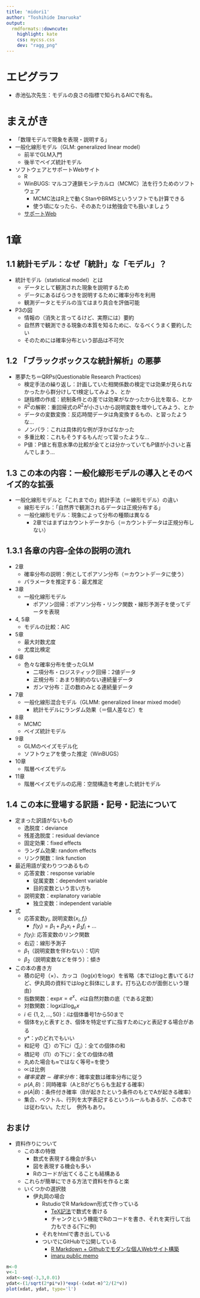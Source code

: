 ```yaml
---
title: 'midori1'
author: "Toshihide Imaruoka"
output:
  rmdformats::downcute:
    highlight: kate
    css: mycss.css
    dev: "ragg_png"
---
```

# エピグラフ
  - 赤池弘次先生：モデルの良さの指標で知られるAICで有名。
  
# まえがき
  - 「数理モデルで現象を表現・説明する」
  - 一般化線形モデル（GLM: generalized linear model）
    - 前半でGLM入門
    - 後半でベイズ統計モデル
  - ソフトウェアとサポートWebサイト
    - R
    - WinBUGS: マルコフ連鎖モンテカルロ（MCMC）法を行うためのソフトウェア
      - MCMC法はR上で動くStanやBRMSというソフトでも計算できる
      - 使う頃になったら、そのあたりは勉強会でも扱いましょう
    - [サポートWeb](https://kuboweb.github.io/-kubo/ce/IwanamiBook.html)
    
# 1章
## 1.1 統計モデル：なぜ「統計」な「モデル」？
  - 統計モデル（statistical model）とは
    - データとして観測された現象を説明するため
    - データにあるばらつきを説明するために確率分布を利用
    - 観測データとモデルの当てはまり具合を評価可能
  - P3の図
    - 情報の（消失と言ってるけど、実際には）要約
    - 自然界で観測できる現象の本質を知るために、なるべくうまく要約したい
    - そのためには確率分布という部品は不可欠
    
## 1.2 「ブラックボックスな統計解析」の悪夢
  - 悪夢たち＝QRPs(Questionable Research Practices)
    - 検定手法の繰り返し：計画していた相関係数の検定では効果が見られなかったから群分けしてt検定してみよう、とか
    - 謎指標の作成：統制条件との差では効果がなかったから比を取る、とか
    - $R^2$の解釈：重回帰式の$R^2$が小さいから説明変数を増やしてみよう、とか
    - データの変数変換：反応時間データは角変換するもの、と習ったような...
    - ノンパラ：これは具体的な例が浮かばなかった
    - 多重比較：これもそうするもんだって習ったような...
    - P値：P値と有意水準の比較が全てとは分かっていてもP値が小さいと喜んでしまう...
    
## 1.3 この本の内容：一般化線形モデルの導入とそのベイズ的な拡張
  - 一般化線形モデルと「これまでの」統計手法（＝線形モデル）の違い
    - 線形モデル：「自然界で観測されるデータは正規分布する」
    - 一般化線形モデル：現象によって分布の種類は異なる
      - 2章ではまずはカウントデータから（＝カウントデータは正規分布しない）

## 1.3.1 各章の内容--全体の説明の流れ
  - 2章
    - 確率分布の説明：例としてポアソン分布（＝カウントデータに使う）
    - パラメータを推定する：最尤推定
  - 3章
    - 一般化線形モデル
      - ポアソン回帰：ポアソン分布・リンク関数・線形予測子を使ってデータを表現
  - 4, 5章
    - モデルの比較：AIC
  - 5章
    - 最大対数尤度
    - 尤度比検定
  - 6章
    - 色々な確率分布を使ったGLM
      - 二項分布・ロジスティック回帰：2値データ
      - 正規分布：あまり制約のない連続量データ
      - ガンマ分布：正の数のみとる連続量データ
  - 7章
    - 一般化線形混合モデル（GLMM: generalized linear mixed model）
      - 統計モデルにランダム効果（＝個人差など）を
  - 8章
    - MCMC
    - ベイズ統計モデル
  - 9章
    - GLMのベイズモデル化
    - ソフトウェアを使った推定（WinBUGS）
  - 10章
    - 階層ベイズモデル
  - 11章
    - 階層ベイズモデルの応用：空間構造を考慮した統計モデル

## 1.4 この本に登場する訳語・記号・記法について
  - 定まった訳語がないもの
    - 逸脱度：deviance
    - 残差逸脱度：residual deviance
    - 固定効果：fixed effects
    - ランダム効果: random effects
    - リンク関数：link function
  - 最近用語が変わりつつあるもの
    - 応答変数：response variable
      - 従属変数：dependent variable
      - 目的変数という言い方も
    - 説明変数：explanatory variable
      - 独立変数：independent variable
  - 式
    - 応答変数$y_i$, 説明変数$\{x_i, f_i\}$
      - $f(y_i)=\beta_1+\beta_2x_i+\beta_3f_i+...$
    - $f(y_i)$: 応答変数のリンク関数
    - 右辺：線形予測子
    - $\beta_1$（説明変数を伴わない）：切片
    - $\beta_2$（説明変数などを伴う）：傾き
  - この本の書き方
    - 積の記号（$\times$）、カッコ（log$(x)$をlog$x$）を省略（本ではlogと書いてるけど、伊丸岡の資料では$log$と斜体にします。打ち込むのが面倒という理由）
    - 指数関数：exp$x=e^x$、$e$は自然対数の底（である定数）
    - 対数関数：log$x$はlog$_ex$
    - $i\in\{1,2, ..., 50\}$：$i$は個体番号1から50まで
    - 個体を$y_i$と表すとき、個体を特定せずに指すために$y$と表記する場合がある
    - $y*$：$y$のどれでもいい
    - 和記号（$\sum$）の下に$i$（$\sum_i$）：全ての個体の和
    - 積記号（$\prod$）の下に$i$：全ての個体の積
    - 丸めた場合も$\approx$ではなく等号$=$を使う
    - $\propto$は比例
    - $確率変数\sim 確率分布$：確率変数は確率分布に従う
    - $p(A,B)$：同時確率（AとBがどちらも生起する確率）
    - $p(A|B)$：条件付き確率（Bが起きたという条件のもとでAが起きる確率）
    - 集合、ベクトル、行列を太字表記するというルールもあるが、この本では従わない。ただし　例外もあり。
    
## おまけ
  - 資料作りについて
    - この本の特徴
      - 数式を表現する機会が多い
      - 図を表現する機会も多い
      - Rのコードが出てくることも結構ある
    - これらが簡単にできる方法で資料を作ると楽
    - いくつかの選択肢
      - 伊丸岡の場合
        - RstudioでR Markdown形式で作っている
          - [TeX記法](https://medemanabu.net/latex/operators/)で数式を書ける
          - チャンクという機能でRのコードを書き、それを実行して出力もできる(下に例)
        - それをhtmlで書き出している
        - ついでにGitHubで公開している
          - [R Markdown + Githubでモダンな個人Webサイト構築](https://kazutan.github.io/HijiyamaR6/rmd_de_github_site.html#/)
          - [imaru public memo](https://imaru.github.io/pubmemo/)
          
```r
m<-0
v<-1
xdat<-seq(-3,3,0.01)
ydat<-(1/sqrt(2*pi*v))*exp(-(xdat-m)^2/(2*v))
plot(xdat, ydat, type='l')
```
          
        